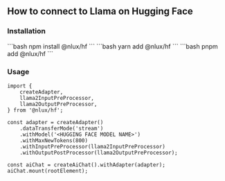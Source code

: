 
## How to connect to Llama on Hugging Face

### Installation

<Tabs groupId="package" queryString>
    <TabItem value="npm" label="NPM">
        ```bash
        npm install @nlux/hf
        ```
    </TabItem>
    <TabItem value="yarn" label="Yarn">
        ```bash
        yarn add @nlux/hf
        ```
    </TabItem>
    <TabItem value="pnpm" label="PNPM">
        ```bash
        pnpm add @nlux/hf
        ```
    </TabItem>
</Tabs>

### Usage

```tsx
import {
    createAdapter,
    llama2InputPreProcessor,
    llama2OutputPreProcessor,
} from '@nlux/hf';

const adapter = createAdapter()
    .dataTransferMode('stream')
    .withModel('<HUGGING FACE MODEL NAME>')
    .withMaxNewTokens(800)
    .withInputPreProcessor(llama2InputPreProcessor)
    .withOutputPostProcessor(llama2OutputPreProcessor);

const aiChat = createAiChat().withAdapter(adapter);
aiChat.mount(rootElement);
```
